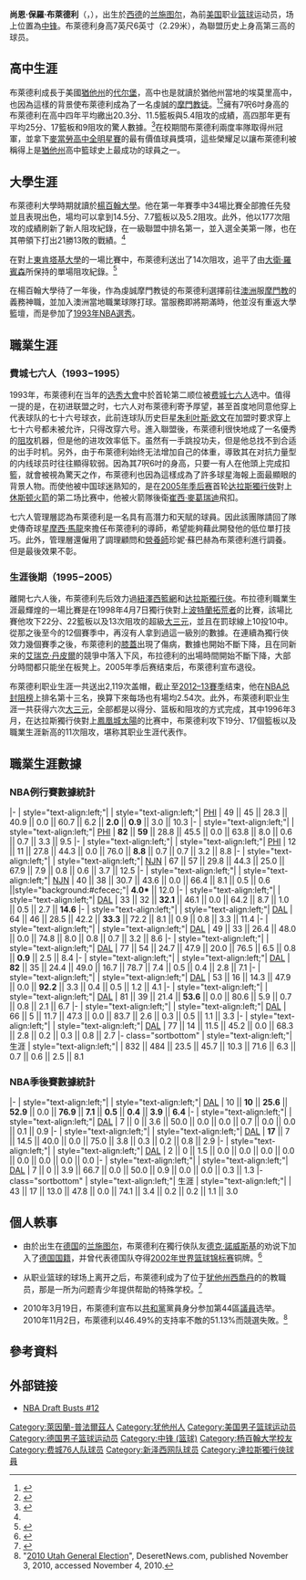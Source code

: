 {{noteTA|G1=NBA
|1=zh-hans:布拉德利; zh-hk:布萊德利; zh-tw:布萊德利;
|2=zh-cn:肖恩; zh-hk:肖恩; zh-tw:尚恩;
}}
{{Infobox basketball biography
| name            = 尚恩·布萊德利<br />Shawn Bradley
| image           = Bradley, Shawn (2008) 2.jpg
| width           = 180px
| caption         = 布萊德利（2008年）
| number          = 
| position        = [[中鋒|中鋒]]
| height_ft       = 7
| height_in       = 6
| weight_lb       = 275
| team            = 退役
| birth_date      = {{birth date and age|1972|03|22}}
| birth_place     = [[File:Flag_of_Germany_(3-2_aspect_ratio).svg|22px]] [[西德|西德]][[兰施图尔|兰施图尔]]
| death_date      = 
| death_place     = 
| nationality     = [[File:Flag_of_Germany_(3-2_aspect_ratio).svg|22px]] [[德國|德國]] / {{USA}}
| high_school     = 埃莫里高中<br />（[[猶他州|猶他州]][[代尔堡|代尔堡]]）
| college         = [[楊百翰大學|楊百翰大學]]（1990–1991）
| draft_year      = 1993
| draft_round     = 1
| draft_pick      = 2
| draft_team      = [[費城七六人|費城七六人]]
| career_start    = 1993年
| career_end      = 2005年
| career_position = 
| career_number   = 76, 45, 44
| years1          = {{nbay|1993|start}}–{{nbay|1995|start}}
| team1           = [[費城七六人|費城七六人]]
| years2          = {{nbay|1995|start}}–{{nbay|1996|end}}
| team2           = [[紐澤西籃網|紐澤西籃網]]
| years3          = {{nbay|1996|end}}–{{nbay|2004|end}}
| team3           = [[達拉斯獨行俠|達拉斯獨行俠]]
| highlights      = 
* [[NBA最佳新秀陣容|NBA最佳新秀陣容第二隊]]（{{nbay|1993|end}}）
* [[NBA歷屆封阻王|NBA阻攻王]]（{{nbay|1996|end}}）
* {{Link-en|西部竞技联盟|Western Athletic Conference|WAC最佳陣容第二隊}}（1991）
* {{Link-en|西部竞技联盟|Western Athletic Conference|WAC年度最佳新人}}（1991）
* [[麥當勞高中全明星賽|麥當勞高中全明星賽MVP]]（1990）
| stats_league    = NBA
| stat1label      = [[得分|得分]]
| stat1value      = 6,752（8.1分）
| stat2label      = [[籃板|籃板]]
| stat2value      = 5,268（6.3個）
| stat3label      = [[阻攻|阻攻]]
| stat3value      = 2,119（2.5次）
| bbr             = bradlsh01
}}
'''尚恩·保羅·布萊德利'''（{{lang-en|'''Shawn Paul Bradley'''}}，{{bd|1972年|3月22日|catIdx=B}}），出生於[[西德|西德]]的[[兰施图尔|兰施图尔]]，為前[[美国|美国]]职业[[篮球|篮球]]运动员，场上位置為[[中锋|中锋]]。布萊德利身高7英尺6英寸（2.29米），為聯盟历史上身高第三高的球员。

==高中生涯==
布萊德利成長于美國[[猶他州|猶他州]]的[[代尔堡|代尔堡]]，高中也是就讀於猶他州當地的埃莫里高中，也因為這樣的背景使布萊德利成為了一名虔誠的[[摩門教|摩門教徒]]。<ref>{{cite web|url=http://bleacherreport.com/articles/108745-the-worst-nba-player-nicknames-of-all-time/page/9|title=The Worst NBA Player Nicknames of All Time|author=Eric Gomez|work=Bleacher Report|accessdate=2018-11-07|archive-date=2015-07-07|archive-url=https://web.archive.org/web/20150707043310/http://bleacherreport.com/articles/108745-the-worst-nba-player-nicknames-of-all-time/page/9|dead-url=no}}</ref><ref>{{cite web |url= https://www.basketball-reference.com/players/b/bradlsh01.html |accessdate= 23 July 2015 |title= Basketball Reference |archive-date= 2011-02-08 |archive-url= https://web.archive.org/web/20110208072852/http://www.basketball-reference.com/players/b/bradlsh01.html |dead-url= no }}</ref>擁有7呎6吋身高的布萊德利在高中四年平均繳出20.3分、11.5籃板與5.4阻攻的成績，高四那年更有平均25分、17籃板和9阻攻的驚人數據。<ref>{{cite web|url=http://www.byucougars.com/Profile.jsp?ID=3385|title=All-Time  Roster – The Official Site of BYU Athletics|work=byucougars.com}}</ref>在校期間布萊德利兩度率隊取得州冠軍，並拿下[[麥當勞高中全明星賽|麥當勞高中全明星賽]]的最有價值球員獎項，這些榮耀足以讓布萊德利被稱得上是[[猶他州|猶他州]]高中籃球史上最成功的球員之一。

==大學生涯==
布萊德利大學時期就讀於[[楊百翰大學|楊百翰大學]]。他在第一年賽季中34場比賽全部擔任先發並且表現出色，場均可以拿到14.5分、7.7籃板以及5.2阻攻。此外，他以177次阻攻的成績刷新了新人阻攻紀錄，在一級聯盟中排名第一，並入選全美第一隊，{{Link-en|楊百翰大學美洲獅男子籃球隊|BYU Cougars men's basketball|楊百翰大學美洲獅隊}}也在其帶領下打出21勝13敗的戰績。<ref name="NBA.com/Stats">{{cite web|url=http://www.nba.com/playerfile/shawn_bradley/bio.html|title=NBA.com/Stats|work=nba.com|access-date=2018-11-07|archive-url=https://web.archive.org/web/20131021214532/http://www.nba.com/playerfile/shawn_bradley/bio.html#|archive-date=2013-10-21|dead-url=yes}}</ref>在對上[[東肯塔基大學|東肯塔基大學]]的一場比賽中，布萊德利送出了14次阻攻，追平了由[[大衛·羅賓森|大衛·羅賓森]]所保持的單場阻攻紀錄。<ref>{{cite web|url=http://byucougars.com/athlete/m-basketball/shawn-bradley|title=Shawn Bradley Athlete Profile – The Official Site of BYU Athletics|work=byucougars.com|accessdate=2018-11-07|archive-date=2014-11-13|archive-url=https://web.archive.org/web/20141113180052/http://byucougars.com/athlete/m-basketball/shawn-bradley|dead-url=no}}</ref>

在楊百翰大學待了一年後，作為虔誠摩門教徒的布萊德利選擇前往[[澳洲|澳洲]]服[[摩門教|摩門教]]的義務神職，並加入澳洲當地職業球隊打球。當服務即將期滿時，他並沒有重返大學籃壇，而是參加了[[1993年NBA選秀|1993年NBA選秀]]。

==職業生涯==
===費城七六人（1993−1995）===
1993年，布萊德利在当年的[[1993年NBA选秀|选秀大會]]中於首轮第二顺位被[[费城七六人|费城七六人]]选中。值得一提的是，在初进联盟之时，七六人对布萊德利寄予厚望，甚至首度地同意他穿上代表球队的七十六号球衣，此前连球队历史巨星[[朱利叶斯·欧文|朱利叶斯·欧文]]在加盟时要求穿上七十六号都未被允许，只得改穿六号。進入聯盟後，布萊德利很快地成了一名優秀的[[阻攻|阻攻]]机器，但是他的进攻效率低下。虽然有一手跳投功夫，但是他总找不到合适的出手时机。另外，由于布萊德利始终无法增加自己的体重，導致其在对抗力量型的内线球员时往往顯得软弱。因為其7呎6吋的身高，只要一有人在他頭上完成扣籃，就會被視為驚天之作，布萊德利也因為這樣成為了許多球星海報上面最顯眼的背景人物。而使他被中国球迷熟知的，是在[[2005年NBA季後賽|2005年季后赛]]首轮[[达拉斯獨行俠|达拉斯獨行俠]]對上[[休斯顿火箭|休斯顿火箭]]的第二场比赛中，他被火箭隊後衛[[特雷西·麦克格雷迪|崔西·麥葛瑞迪]]飛扣。

七六人管理層認為布萊德利是一名具有高潛力和天賦的球員。因此該團隊請回了隊史傳奇球星[[摩西·馬龍|摩西·馬龍]]來擔任布萊德利的導師，希望能夠藉此開發他的低位單打技巧。此外，管理層還僱用了調理顧問{{Link-en|帕特·克羅斯|Pat Croce}}和[[營養師|營養師]]珍妮·蘇巴赫為布萊德利進行調養。但是最後效果不彰。

===生涯後期（1995−2005）===
離開七六人後，布萊德利先后效力過[[紐澤西籃網|紐澤西籃網]]和[[达拉斯獨行俠|达拉斯獨行俠]]。布拉德利職業生涯最輝煌的一場比賽是在1998年4月7日獨行俠對上[[波特蘭拓荒者|波特蘭拓荒者]]的比賽，該場比賽他攻下22分、22籃板以及13次阻攻的超級[[三雙|大三元]]，並且在罰球線上10投10中。從那之後至今的12個賽季中，再沒有人拿到過這一級別的數據。在連續為獨行俠效力幾個賽季之後，布萊德利的[[膝蓋|膝蓋]]出現了傷病，數據也開始不斷下降，且在同新来的[[埃里克·丹皮尔|艾瑞克·丹皮爾]]的競爭中落入下风，布拉德利的出場時間開始不斷下降，大部分時間都只能坐在板凳上。2005年季后赛结束后，布萊德利宣布退役。

布萊德利职业生涯一共送出2,119次盖帽，截止至[[2012-13_NBA赛季|2012–13賽季]]结束，他在[[NBA总封阻榜|NBA总封阻榜]]上排名第十三名，换算下來每场也有場均2.54次。此外，布萊德利职业生涯一共获得六次[[三雙|大三元]]，全部都是以得分、篮板和阻攻的方式完成，其中1996年3月，在达拉斯獨行俠對上[[鳳凰城太陽|鳳凰城太陽]]的比赛中，布萊德利攻下19分、17個籃板以及職業生涯新高的11次阻攻，堪称其职业生涯代表作。

==職業生涯數據==
===NBA例行賽數據統計===
{{NBA player statistics start}}
|-
| style="text-align:left;"| {{nbay|1993}}
| style="text-align:left;"| [[費城七六人|PHI]]
| 49 || 45 || 28.3 || 40.9 || 0.0 || 60.7 || 6.2 || '''2.0''' || '''0.9''' || 3.0 || 10.3
|-
| style="text-align:left;"| {{nbay|1994|trunc=y}}
| style="text-align:left;"| [[費城七六人|PHI]]
| '''82''' || '''59''' || 28.8 || 45.5 || 0.0 || 63.8 || 8.0 || 0.6 || 0.7 || 3.3 || 9.5
|-
| style="text-align:left;"| {{nbay|1995}}
| style="text-align:left;"| [[費城七六人|PHI]]
| 12 || 11 || 27.8 || 44.3 || 0.0 || 76.0 || '''8.8''' || 0.7 || 0.7 || 3.2 || 8.8
|-
| style="text-align:left;"| {{nbay|1995}}
| style="text-align:left;"| [[紐澤西籃網|NJN]]
| 67 || 57 || 29.8 || 44.3 || 25.0 || 67.9 || 7.9 || 0.8 || 0.6 || 3.7 || 12.5
|-
| style="text-align:left;"| {{nbay|1996}}
| style="text-align:left;"| [[紐澤西籃網|NJN]]
| 40 || 38 || 30.7 || 43.6 || 0.0 || 66.4 || 8.1 || 0.5 || 0.6 ||style="background:#cfecec;"| '''4.0*''' || 12.0
|-
| style="text-align:left;"| {{nbay|1996}}
| style="text-align:left;"| [[達拉斯獨行俠|DAL]]
| 33 || 32 || '''32.1''' || 46.1 || 0.0 || 64.2 || 8.7 || 1.0 || 0.5 || 2.7 || '''14.6'''
|-
| style="text-align:left;"| {{nbay|1997}}
| style="text-align:left;"| [[達拉斯獨行俠|DAL]]
| 64 || 46 || 28.5 || 42.2 || '''33.3''' || 72.2 || 8.1 || 0.9 || 0.8 || 3.3 || 11.4
|-
| style="text-align:left;"| {{nbay|1998}}
| style="text-align:left;"| [[達拉斯獨行俠|DAL]]
| 49 || 33 || 26.4 || 48.0 || 0.0 || 74.8 || 8.0 || 0.8 || 0.7 || 3.2 || 8.6
|-
| style="text-align:left;"| {{nbay|1999|trunc=y}}
| style="text-align:left;"| [[達拉斯獨行俠|DAL]]
| 77 || 54 || 24.7 || 47.9 || 20.0 || 76.5 || 6.5 || 0.8 || '''0.9''' || 2.5 || 8.4
|-
| style="text-align:left;"| {{nbay|2000}}
| style="text-align:left;"| [[達拉斯獨行俠|DAL]]
| '''82''' || 35 || 24.4 || 49.0 || 16.7 || 78.7 || 7.4 || 0.5 || 0.4 || 2.8 || 7.1
|-
| style="text-align:left;"| {{nbay|2001}}
| style="text-align:left;"| [[達拉斯獨行俠|DAL]]
| 53 || 16 || 14.3 || 47.9 || 0.0 || '''92.2''' || 3.3 || 0.4 || 0.5 || 1.2 || 4.1
|-
| style="text-align:left;"| {{nbay|2002}}
| style="text-align:left;"| [[達拉斯獨行俠|DAL]]
| 81 || 39 || 21.4 || '''53.6''' || 0.0 || 80.6 || 5.9 || 0.7 || 0.8 || 2.1 || 6.7
|-
| style="text-align:left;"| {{nbay|2003}}
| style="text-align:left;"| [[達拉斯獨行俠|DAL]]
| 66 || 5 || 11.7 || 47.3 || 0.0 || 83.7 || 2.6 || 0.3 || 0.5 || 1.1 || 3.3
|-
| style="text-align:left;"| {{nbay|2004}}
| style="text-align:left;"| [[達拉斯獨行俠|DAL]]
| 77 || 14 || 11.5 || 45.2 || 0.0 || 68.3 || 2.8 || 0.2 || 0.3 || 0.8 || 2.7
|- class="sortbottom"
| style="text-align:left;"| 生涯
| style="text-align:left;"| 
| 832 || 484 || 23.5 || 45.7 || 10.3 || 71.6 || 6.3 || 0.7 || 0.6 || 2.5 || 8.1
{{s-end}}

===NBA季後賽數據統計===
{{NBA player statistics start}}
|-
| style="text-align:left;"| {{nbay|2000}}
| style="text-align:left;"| [[達拉斯獨行俠|DAL]]
| 10 || '''10''' || '''25.6''' || '''52.9''' || 0.0 || '''76.9''' || '''7.1''' || '''0.5''' || '''0.4''' || '''3.9''' || '''6.4'''
|-
| style="text-align:left;"| {{nbay|2001}}
| style="text-align:left;"| [[達拉斯獨行俠|DAL]]
| 7 || 0 || 3.6 || 50.0 || 0.0 || 0.0 || 0.7 || 0.0 || 0.0 || 0.1 || 0.9
|-
| style="text-align:left;"| {{nbay|2002}}
| style="text-align:left;"| [[達拉斯獨行俠|DAL]]
| '''17''' || 7 || 14.5 || 40.0 || 0.0 || 75.0 || 3.8 || 0.3 || 0.2 || 0.8 || 2.9
|-
| style="text-align:left;"| {{nbay|2003}}
| style="text-align:left;"| [[達拉斯獨行俠|DAL]]
| 2 || 0 || 1.5 || 0.0 || 0.0 || 0.0 || 0.0 || 0.0 || 0.0 || 0.0 || 0.0
|-
| style="text-align:left;"| {{nbay|2004}}
| style="text-align:left;"| [[達拉斯獨行俠|DAL]]
| 7 || 0 || 3.9 || 66.7 || 0.0 || 50.0 || 0.9 || 0.0 || 0.0 || 0.3 || 1.3
|- class="sortbottom"
| style="text-align:left;"| 生涯
| style="text-align:left;"| 
| 43 || 17 || 13.0 || 47.8 || 0.0 || 74.1 || 3.4 || 0.2 || 0.2 || 1.1 || 3.0
{{S-end}}

==個人軼事==
* 由於出生在[[德国|德国]]的[[兰施图尔|兰施图尔]]，布萊德利在獨行俠队友[[德克·諾威斯基|德克·諾威斯基]]的劝说下加入了[[德国|德国国籍]]，并曾代表德国队夺得[[2002年世界篮球锦标赛|2002年世界篮球锦标赛]]铜牌。<ref>{{cite web|url=http://www.berlinonline.de/berliner-zeitung/archiv/.bin/dump.fcgi/2001/0808/sport/0137/index.html|title=Nachrichten – BerlinOnline.de|work=berlinonline.de|access-date=2018-11-07|archive-url=https://www.webcitation.org/6EEnBkdjR?url=http://www.berlinonline.de/nachrichten#|archive-date=2013-02-06|dead-url=yes}}</ref>

* 从职业篮球的球场上离开之后，布萊德利成为了位于[[犹他州|犹他州]][[西喬丹_(猶他州)|西喬丹]]的{{Link-en|西嶺學院|West Ridge Academy}}的教職员，那是一所为问题青少年提供帮助的特殊学校。<ref>{{Cite news | author=Luhm, Steve | url=http://www.sltrib.com/sports/ci_5173770 | title=Shawn Bradley: A big man on campus | publisher=The [[Salt_Lake_Tribune|Salt Lake Tribune]] | date=February 7, 2007 | accessdate=June 3, 2011 | deadurl=yes | archiveurl=https://web.archive.org/web/20110629051217/http://www.sltrib.com/sports/ci_5173770 | archivedate=June 29, 2011 | df= }}</ref>

* 2010年3月19日，布萊德利宣布以[[共和黨_(美國)|共和黨]]黨員身分参加{{Link-en|猶他州眾議院|Utah House of Representatives}}第44區[[議員|議員]]选举。2010年11月2日，布萊德利以46.49%的支持率不敵{{Link-en|提姆·科斯格羅夫|Tim Cosgrove}}的51.13%而競選失敗。<ref>"[https://web.archive.org/web/20100926110426/http://www.deseretnews.com/election/2/2010-Utah-General-election.html 2010 Utah General Election]", DeseretNews.com, published November 3, 2010, accessed November 4, 2010.</ref>

==參考資料==
{{Reflist|2}}

== 外部链接 ==
{{basketballstats}}
* [https://web.archive.org/web/20080618062129/http://sportsillustrated.cnn.com/multimedia/photo_gallery/2005/06/24/gallery.nbabusts/content.9.html NBA Draft Busts #12]

{{麦当劳全美比赛男子最有价值球员}}
{{1993 NBA Draft}}
{{NBA阻攻王}}

{{Authority control}}
{{DEFAULTSORT:Bradley, Shawn}}
[[Category:萊因蘭-普法爾茲人|Category:萊因蘭-普法爾茲人]]
[[Category:犹他州人|Category:犹他州人]]
[[Category:美国男子篮球运动员|Category:美国男子篮球运动员]]
[[Category:德国男子篮球运动员|Category:德国男子篮球运动员]]
[[Category:中锋_(篮球)|Category:中锋 (篮球)]]
[[Category:杨百翰大学校友|Category:杨百翰大学校友]]
[[Category:费城76人队球员|Category:费城76人队球员]]
[[Category:新泽西网队球员|Category:新泽西网队球员]]
[[Category:達拉斯獨行俠球員|Category:達拉斯獨行俠球員]]